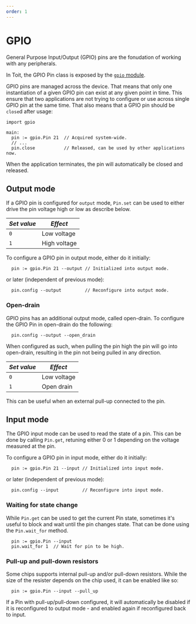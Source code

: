 ```yaml
---
order: 1
---
```


# GPIO

General Purpose Input/Output (GPIO) pins are the fonudation of working with any peripherals.

In Toit, the GPIO Pin class is exposed by the [`gpio` module](https://libs.toit.io/gpio/library-summary).

GPIO pins are managed across the device. That means that only one instantiation of a given GPIO pin can
exist at any given point in time. This ensure that two applications are not trying to configure or use across
single GPIO pin at the same time. That also means that a GPIO pin should be `close`d after usage:

```
import gpio

main:
  pin := gpio.Pin 21  // Acquired system-wide.
  // ...
  pin.close           // Released, can be used by other applications now.
```

<Note type="info">

When the application terminates, the pin will automatically be closed and released.

</Note>

## Output mode

If a GPIO pin is configured for `output` mode, `Pin.set` can be used to either drive the pin voltage high or low as describe below.



  *Set value* | *Effect*
  --- | ---
  `0` | Low voltage
  `1` | High voltage

To configure a GPIO pin in output mode, either do it initially:
```
  pin := gpio.Pin 21 --output // Initialized into output mode.
```
or later (independent of previous mode):
```
  pin.config --output         // Reconfigure into output mode.
```

### Open-drain

GPIO pins has an additional output mode, called open-drain. To configure the GPIO Pin in open-drain do the following:

```
  pin.config --output --open_drain
```

When configured as such, when pulling the pin high the pin will go into open-drain, resulting in the pin not being pulled in any direction.


  *Set value* | *Effect*
  --- | ---
  `0` | Low voltage
  `1` | Open drain

This can be useful when an external pull-up connected to the pin.

## Input mode

The GPIO input mode can be used to read the state of a pin. This can be done by calling `Pin.get`, retuning either 0 or 1 depending on the voltage measured at the pin.

To configure a GPIO pin in input mode, either do it initially:
```
  pin := gpio.Pin 21 --input // Initialized into input mode.
```
or later (independent of previous mode):
```
  pin.config --input         // Reconfigure into input mode.
```

### Waiting for state change

While `Pin.get` can be used to get the current Pin state, sometimes it's useful to block and wait until the pin changes state.
That can be done using the `Pin.wait_for` method.

```
  pin := gpio.Pin --input
  pin.wait_for 1  // Wait for pin to be high.
```

### Pull-up and pull-down resistors

Some chips supports internal pull-up and/or pull-down resistors. While the size of the resister depends on the chip
used, it can be enabled like so:

```
  pin := gpio.Pin --input --pull_up
```

<Note type="info">

If a Pin with pull-up/pull-down configured, it will automatically be disabled if it is reconfigured to output mode - and enabled again if reconfigured back to input.

</Note>
